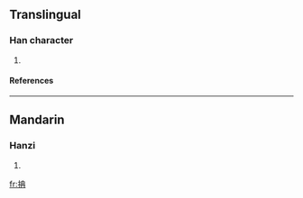 ==Translingual==
===Han character===
{{Han char|rn=64|rad=手|as=05|sn=8|four=5505<sub>7</sub>|canj=手土月 (QGB)}}
# {{defn|Han|sort=手05}}
====References====
{{Han ref|kx=0422.160|dkj=11906|dj=0770.140|hdz=31852.030|uh=62A9|ud=25257|bh=CCBE|bd=52414}}
----
==Mandarin==
===Hanzi===
{{cmn-hanzi|pin=[[tān]] ([[tan1]]), [[yóu]] ([[you2]])|wg=t'an<sup>1</sup>, yu<sup>2</sup>}}
# {{defn|Mandarin}}

[[fr:抩]]